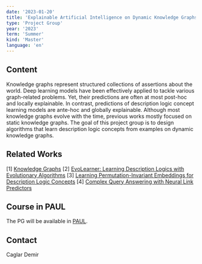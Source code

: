 ```yaml
---
date: '2023-01-20'
title: 'Explainable Artificial Intelligence on Dynamic Knowledge Graphs'
type: 'Project Group'
year: '2023'
term: 'Summer'
kind: 'Master'
language: 'en'
---
```



## Content

Knowledge graphs represent structured collections of assertions about the world.
Deep learning models have been effectively applied to tackle various graph-related problems.
Yet, their predictions are often at most post-hoc and locally explainable.
In contrast, predictions of description logic concept learning models are ante-hoc and globally explainable.
Although most knowledge graphs evolve with the time, previous works mostly focused on static knowledge graphs.
The goal of this project group is to design algorithms that learn description logic concepts from examples
on dynamic knowledge graphs.


## Related Works
[1] [Knowledge Graphs](https://dl.acm.org/doi/abs/10.1145/3447772)
[2] [EvoLearner: Learning Description Logics with Evolutionary Algorithms](https://arxiv.org/abs/2111.04879)
[3] [Learning Permutation-Invariant Embeddings for Description Logic Concepts](https://github.com/dice-group/Nero)
[4] [Complex Query Answering with Neural Link Predictors](https://arxiv.org/abs/2011.03459)

## Course in PAUL

The PG will be available in
[PAUL](https://paul.uni-paderborn.de/).


## Contact

<Link to="https://dice-research.org/CaglarDemir">Caglar Demir</Link>
